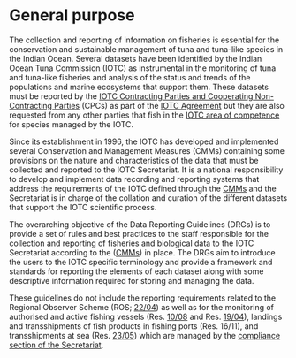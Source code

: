 # General purpose {#PurposeSection}

The collection and reporting of information on fisheries is essential for the conservation and sustainable management of tuna and tuna-like species in the Indian Ocean. Several datasets have been identified by the Indian Ocean Tuna Commission (IOTC) as instrumental in the monitoring of tuna and tuna-like fisheries and analysis of the status and trends of the populations and marine ecosystems that support them. These datasets must be reported by the [IOTC Contracting Parties and Cooperating Non-Contracting Parties](https://iotc.org/about-iotc/structure-commission) (CPCs) as part of the [IOTC Agreement](#iotcagreement) but they are also requested from any other parties that fish in the [IOTC area of competence](#iotcareaofcompetence) for species managed by the IOTC.

Since its establishment in 1996, the IOTC has developed and implemented several Conservation and Management Measures (CMMs) containing some provisions on the nature and characteristics of the data that must be collected and reported to the IOTC Secretariat. It is a national responsibility to develop and implement data recording and reporting systems that address the requirements of the IOTC defined through the [CMMs](#CMM) and the Secretariat is in charge of the collation and curation of the different datasets that support the IOTC scientific process. 

The overarching objective of the Data Reporting Guidelines (DRGs) is to provide a set of rules and best practices to the staff responsible for the collection and reporting of fisheries and biological data to the IOTC Secretariat according to the ([CMMs](#CMM)) in place. The DRGs aim to introduce the users to the IOTC specific terminology and provide a framework and standards for reporting the elements of each dataset along with some descriptive information required for storing and managing the data.

These guidelines do not include the reporting requirements related to the Regional Observer Scheme (ROS; [22/04](https://www.iotc.org/cmm/resolution-2204-regional-observer-scheme
)) as well as for the monitoring of authorised and active fishing vessels (Res. [10/08](https://www.iotc.org/cmm/resolution-1008-concerning-record-active-vessels-fishing-tunas-and-swordfish-iotc-area) and Res. [19/04](https://www.iotc.org/cmm/resolution-1904-concerning-iotc-record-vessels-authorised-operate-iotc-area-competence)), landings and transshipments of fish products in fishing ports (Res. 16/11), and transshipments at sea (Res. [23/05](https://iotc.org/cmm/resolution-2305-establishing-programme-transhipment-large-scale-fishing-vessels)) which are managed by the [compliance section of the Secretariat](https://iotc.org/compliance/reporting-templates).
